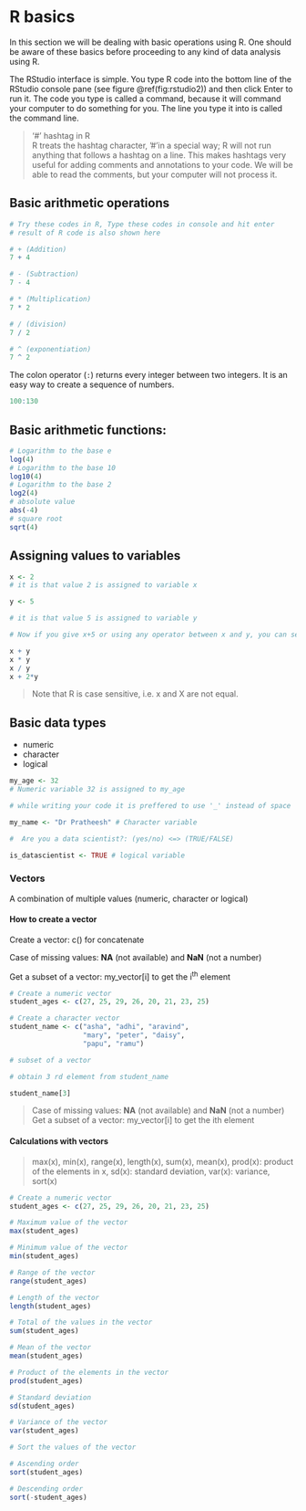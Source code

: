 # R basics  

In this section we will be dealing with basic operations using R. One should be aware of these basics before proceeding to any kind of data analysis using R.  

The RStudio interface is simple. You type R code into the bottom line of the RStudio console pane (see figure \@ref(fig:rstudio2)) and then click Enter to run it. The code you type is called a command, because it will command your computer to do something for you. The line you type it into is called the command line.  

>'#' hashtag in R  
R treats the hashtag character, '#'in a special way; R will not run anything that follows a hashtag on a line. This makes hashtags very useful for adding comments and annotations to your code. We will be able to read the comments, but your computer will not process it.

## Basic arithmetic operations  

```{r}
# Try these codes in R, Type these codes in console and hit enter
# result of R code is also shown here  

# + (Addition)   
7 + 4  

# - (Subtraction)  
7 - 4  

# * (Multiplication)
7 * 2  

# / (division) 
7 / 2  

# ^ (exponentiation) 
7 ^ 2
```  

The colon operator (`:`) returns every integer between two integers. It is an easy way to create a sequence of numbers.  

```{r}
100:130
```  


## Basic arithmetic functions:  

```{r}  
# Logarithm to the base e  
log(4)  
# Logarithm to the base 10  
log10(4)  
# Logarithm to the base 2  
log2(4)  
# absolute value
abs(-4)  
# square root
sqrt(4) 

```


## Assigning values to variables  

```{r}  
x <- 2
# it is that value 2 is assigned to variable x  

y <- 5  

# it is that value 5 is assigned to variable y

# Now if you give x+5 or using any operator between x and y, you can see as below  

x + y  
x * y  
x / y  
x + 2*y  

```

> Note that R is case sensitive, i.e. x and X are not equal.  

## Basic data types  

+ numeric  
+ character  
+ logical  

```{r}
my_age <- 32   
# Numeric variable 32 is assigned to my_age

# while writing your code it is preffered to use '_' instead of space  

my_name <- "Dr Pratheesh" # Character variable  

#  Are you a data scientist?: (yes/no) <=> (TRUE/FALSE)  

is_datascientist <- TRUE # logical variable

```  

### Vectors  

A combination of multiple values (numeric, character or logical)  

#### How to create a vector {-}
Create a vector: c() for concatenate  

Case of missing values: **NA** (not available) and **NaN** (not a number)  

Get a subset of a vector: my_vector[i] to get the i^th^ element

```{r}  
# Create a numeric vector
student_ages <- c(27, 25, 29, 26, 20, 21, 23, 25)  

# Create a character vector
student_name <- c("asha", "adhi", "aravind", 
                  "mary", "peter", "daisy", 
                  "papu", "ramu")  

# subset of a vector  

# obtain 3 rd element from student_name  

student_name[3]

```


> Case of missing values: **NA** (not available) and **NaN** (not a number)
> Get a subset of a vector: my_vector[i] to get the ith element  

#### Calculations with vectors {-}  
> max(x), min(x), range(x), length(x), sum(x), mean(x), prod(x): product of the elements in x, sd(x): standard deviation, var(x): variance, sort(x)  

```{r}  
# Create a numeric vector
student_ages <- c(27, 25, 29, 26, 20, 21, 23, 25)  

# Maximum value of the vector
max(student_ages)

# Minimum value of the vector
min(student_ages)

# Range of the vector
range(student_ages)  

# Length of the vector
length(student_ages)  

# Total of the values in the vector
sum(student_ages)

# Mean of the vector
mean(student_ages)  

# Product of the elements in the vector
prod(student_ages)

# Standard deviation  
sd(student_ages)

# Variance of the vector
var(student_ages)

# Sort the values of the vector

# Ascending order
sort(student_ages)

# Descending order
sort(-student_ages)
```


